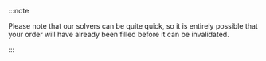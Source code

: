 :::note

Please note that our solvers can be quite quick, so it is entirely possible that your order will have already been filled before it can be invalidated.

:::
